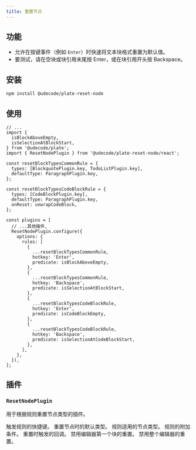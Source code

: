 ```yaml
---
title: 重置节点
---
```


<ComponentPreview name="reset-node-demo" />

<PackageInfo>

## 功能

- 允许在按键事件（例如 `Enter`）时快速将文本块格式重置为默认值。
- 要测试，请在空块或块引用末尾按 Enter，或在块引用开头按 Backspace。

</PackageInfo>

## 安装

```bash
npm install @udecode/plate-reset-node
```

## 使用

```tsx
// ...
import {
  isBlockAboveEmpty,
  isSelectionAtBlockStart,
} from '@udecode/plate';
import { ResetNodePlugin } from '@udecode/plate-reset-node/react';

const resetBlockTypesCommonRule = {
  types: [BlockquotePlugin.key, TodoListPlugin.key],
  defaultType: ParagraphPlugin.key,
};

const resetBlockTypesCodeBlockRule = {
  types: [CodeBlockPlugin.key],
  defaultType: ParagraphPlugin.key,
  onReset: unwrapCodeBlock,
};

const plugins = [
  // ...其他插件,
  ResetNodePlugin.configure({
    options: {
      rules: [
        {
          ...resetBlockTypesCommonRule,
          hotkey: 'Enter',
          predicate: isBlockAboveEmpty,
        },
        {
          ...resetBlockTypesCommonRule,
          hotkey: 'Backspace',
          predicate: isSelectionAtBlockStart,
        },
        {
          ...resetBlockTypesCodeBlockRule,
          hotkey: 'Enter',
          predicate: isCodeBlockEmpty,
        },
        {
          ...resetBlockTypesCodeBlockRule,
          hotkey: 'Backspace',
          predicate: isSelectionAtCodeBlockStart,
        },
      ],
    },
  }),
];
```

## 插件

### `ResetNodePlugin`

用于根据规则重置节点类型的插件。

<API name="ResetNodePlugin">
<APIOptions type="rules">
    <APIItem name="hotkey" type="string | string[]" optional>
      触发规则的快捷键。
    </APIItem>
    <APIItem name="defaultType" type="string" optional>
      重置节点时的默认类型。
    </APIItem>
    <APIItem name="types" type="string[]">
      规则适用的节点类型。
    </APIItem>
    <APIItem name="predicate" type="(editor: PlateEditor) => boolean">
      规则的附加条件。
    </APIItem>
    <APIItem name="onReset" type="(editor: PlateEditor) => void" optional>
      重置时触发的回调。
    </APIItem>
    <APIItem name="disableFirstBlockReset" type="boolean" optional>
      禁用编辑器第一个块的重置。
    </APIItem>
    <APIItem name="disableEditorReset" type="boolean" optional>
      禁用整个编辑器的重置。
  </APIItem>
  </APIOptions>
</API>